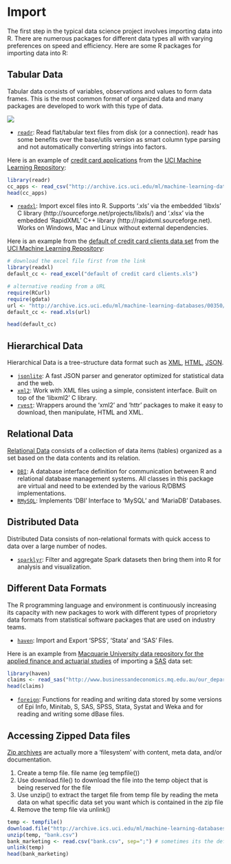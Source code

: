 
# Import {#import}

The first step in the typical data science project involves importing data into R. There are numerous packages for different data types all with varying preferences on speed and efficiency. Here are some R packages for importing data into R: 

## **Tabular Data**

Tabular data consists of variables, observations and values to form data frames. This is the most common format of organized data and many packages are developed to work with this type of data.

![](01_var_obs_val.PNG)

  * [`readr`](https://CRAN.R-project.org/package=readr): Read flat/tabular text files from disk (or a connection). readr has some benefits over the base/utils version as smart column type parsing and not automatically converting strings into factors.
  
Here is an example of [credit card applications](http://archive.ics.uci.edu/ml/datasets/Credit+Approval) from the [UCI Machine Learning Repository](http://archive.ics.uci.edu/ml/index.html):
  
```r
library(readr)
cc_apps <- read_csv("http://archive.ics.uci.edu/ml/machine-learning-databases/credit-screening/crx.data", col_names = F)
head(cc_apps)

```

  
  * [`readxl`](https://cran.r-project.org/package=readxl): Import excel files into R. Supports '.xls' via the embedded 'libxls' C library (http://sourceforge.net/projects/libxls/) and '.xlsx' via the embedded 'RapidXML' C++ library (http://rapidxml.sourceforge.net). Works on Windows, Mac and Linux without external dependencies.

Here is an example from the [default of credit card clients data set](http://archive.ics.uci.edu/ml/datasets/default+of+credit+card+clients) from the [UCI Machine Learning Repository](http://archive.ics.uci.edu/ml/index.html):
  
```r
# download the excel file first from the link
library(readxl)
default_cc <- read_excel("default of credit card clients.xls")

# alternative reading from a URL
require(RCurl)
require(gdata)
url <- "http://archive.ics.uci.edu/ml/machine-learning-databases/00350/default%20of%20credit%20card%20clients.xls"
default_cc <- read.xls(url)

head(default_cc)
```


## **Hierarchical Data**

Hierarchical Data is a tree-structure data format such as [XML](https://en.wikipedia.org/wiki/XML), [HTML](https://en.wikipedia.org/wiki/HTML), [JSON](https://en.wikipedia.org/wiki/JSON).

  * [`jsonlite`](https://CRAN.R-project.org/package=jsonlite): A fast JSON parser and generator optimized for statistical data and the web. 
  * [`xml2`](https://CRAN.R-project.org/package=xml2): Work with XML files using a simple, consistent interface. Built on top of the 'libxml2' C library.
  * [`rvest`](https://CRAN.R-project.org/package=rvest): Wrappers around the 'xml2' and 'httr' packages to make it easy to download, then manipulate, HTML and XML.

## **Relational Data**

[Relational Data](https://en.wikipedia.org/wiki/Relational_database) consists of a collection of data items (tables) organized as a set based on the data contents and its relation.

  * [`DBI`](https://CRAN.R-project.org/package=DBI): A database interface definition for communication between R and relational database management systems. All classes in this package are virtual and need to be extended by the various R/DBMS implementations.
  * [`RMySQL`](https://CRAN.R-project.org/package=RMySQL): Implements 'DBI' Interface to 'MySQL' and 'MariaDB' Databases.

## **Distributed Data**

Distributed Data consists of non-relational formats with quick access to data over a large number of nodes.
  
  * [`sparklyr`](http://spark.rstudio.com/): Filter and aggregate Spark datasets then bring them into R for analysis and visualization.
  
  
## **Different Data Formats**

The R programming language and environment is continuously increasing its capacity with new packages to work with different types of proprietory data formats from statistical software packages that are used on industry teams.

  * [`haven`](https://CRAN.R-project.org/package=haven): Import and Export 'SPSS', 'Stata' and 'SAS' Files. 
  
Here is an example from [Macquarie University data repository for the applied finance and actuarial studies](http://www.businessandeconomics.mq.edu.au/our_departments/Applied_Finance_and_Actuarial_Studies/research/books/GLMsforInsuranceData/data_sets) of importing a [SAS](http://www.sas.com/en_us/home.html) data set:
  
```r
library(haven)
claims <- read_sas("http://www.businessandeconomics.mq.edu.au/our_departments/Applied_Finance_and_Actuarial_Studies/acst_docs/glms_for_insurance_data/data/claims_sas_miner.sas7bdat")
head(claims)
```

* [`foreign`](https://CRAN.R-project.org/package=foreign): Functions for reading and writing data stored by some versions of Epi Info, Minitab, S, SAS, SPSS, Stata, Systat and Weka and for reading and writing some dBase files.

## **Accessing Zipped Data files**

[Zip archives](https://en.wikipedia.org/wiki/Zip_(file_format)) are actually more a 'filesystem' with content, meta data, and/or documentation. 

1. Create a temp file. file name (eg tempfile())
2. Use download.file() to download the file into the temp object that is being reserved for the file
3. Use unzip() to extract the target file from temp file by reading the meta data on what specific data set you want which is contained in the zip file
4. Remove the temp file via unlink()


```r
temp <- tempfile()
download.file("http://archive.ics.uci.edu/ml/machine-learning-databases/00222/bank.zip",temp)
unzip(temp, "bank.csv")
bank_marketing <- read.csv("bank.csv", sep=";") # sometimes its the default
unlink(temp)
head(bank_marketing)
```



